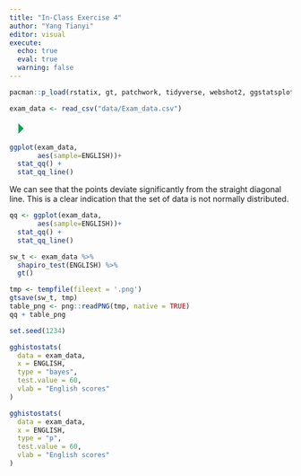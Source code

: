 ```yaml
---
title: "In-Class Exercise 4"
author: "Yang Tianyi"
editor: visual
execute: 
  echo: true
  eval: true
  warning: false
---
```


```r
pacman::p_load(rstatix, gt, patchwork, tidyverse, webshot2, ggstatsplot)
```

```r
exam_data <- read_csv("data/Exam_data.csv")
```

![](data:image/png;base64,iVBORw0KGgoAAAANSUhEUgAAACgAAAAaCAYAAADFTB7LAAAAcElEQVR4Xu3OwQmAQAxE0bClWYCW5N06tM6V2YPg5CjoF/JhLoHAi6iqn9eOefUbqrYvHY0cQDLyAlKRNyARmYA0ZMLRkAlGQyaU72tkAtlim7r/vJqDUDjlKBROOQyFU2icQuMUGqfQuBEaV1XPOwEx96nYACK8+wAAAABJRU5ErkJggg== "Run Current Chunk")

```r
ggplot(exam_data,
       aes(sample=ENGLISH))+
  stat_qq() +
  stat_qq_line()
```

::: callout-note
We can see that the points deviate significantly from the straight diagonal line. This is a clear indication that the set of data is not normally distributed.
:::

```r
qq <- ggplot(exam_data,
       aes(sample=ENGLISH))+
  stat_qq() +
  stat_qq_line()
```

```r
sw_t <- exam_data %>%
  shapiro_test(ENGLISH) %>%
  gt()
```

```r
tmp <- tempfile(fileext = '.png')
gtsave(sw_t, tmp)
table_png <- png::readPNG(tmp, native = TRUE)
qq + table_png
```

```r
set.seed(1234)

gghistostats(
  data = exam_data,
  x = ENGLISH,
  type = "bayes",
  test.value = 60,
  vlab = "English scores"
)
```

```r
gghistostats(
  data = exam_data,
  x = ENGLISH,
  type = "p",
  test.value = 60,
  vlab = "English scores"
)
```
